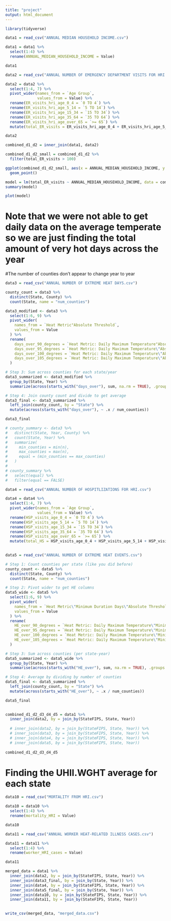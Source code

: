 ---
title: "project"
output: html_document
---

```{r}
library(tidyverse)

data1 = read_csv("ANNUAL MEDIAN HOUSEHOLD INCOME.csv")

data1 = data1 %>% 
  select(1:4) %>% 
  rename(ANNUAL_MEDIAN_HOUSEHOLD_INCOME = Value)

data1
```
```{r}
data2 = read_csv("ANNUAL NUMBER OF EMERGENCY DEPARTMENT VISITS FOR HRI.csv")

data2 = data2 %>% 
  select(1:4, 7) %>% 
  pivot_wider(names_from = `Age Group`,
              values_from = Value) %>% 
  rename(ER_visits_hri_age_0_4 = `0 TO 4`) %>% 
  rename(ER_visits_hri_age_5_14 = `5 TO 14`) %>% 
  rename(ER_visits_hri_age_15_34 = `15 TO 34`) %>% 
  rename(ER_visits_hri_age_35_64 = `35 TO 64`) %>% 
  rename(ER_visits_hri_age_over_65 = `>= 65`) %>% 
  mutate(total_ER_visits = ER_visits_hri_age_0_4 + ER_visits_hri_age_5_14 + ER_visits_hri_age_15_34 + ER_visits_hri_age_35_64 + ER_visits_hri_age_over_65)

data2
```
```{r}
combined_d1_d2 = inner_join(data1, data2) 

combined_d1_d2_small = combined_d1_d2 %>% 
  filter(total_ER_visits > 100)

ggplot(combined_d1_d2_small, aes(x = ANNUAL_MEDIAN_HOUSEHOLD_INCOME, y = total_ER_visits)) +
  geom_point()
```
```{r}
model = lm(total_ER_visits ~ ANNUAL_MEDIAN_HOUSEHOLD_INCOME, data = combined_d1_d2_small)
summary(model)

plot(model)
```


# Note that we were not able to get daily data on the average temperate so we are just finding the total amount of very hot days across the year

#The number of counties don't appear to change year to year


```{r}
data3 = read_csv("ANNUAL NUMBER OF EXTREME HEAT DAYS.csv")

county_count = data3 %>%
  distinct(State, County) %>%  
  count(State, name = "num_counties")  

data3_modified <- data3 %>%
  select(1:6, 9) %>% 
  pivot_wider(
    names_from = `Heat Metric"Absolute Threshold`,
    values_from = Value
  ) %>%
  rename(
    days_over_90_degrees = `Heat Metric: Daily Maximum Temperature"Absolute Threshold: 90 degrees F`,
    days_over_95_degrees = `Heat Metric: Daily Maximum Temperature\"Absolute Threshold: 95 degrees F`,
    days_over_100_degrees = `Heat Metric: Daily Maximum Temperature\"Absolute Threshold: 100 degrees F`,
    days_over_105_degrees = `Heat Metric: Daily Maximum Temperature\"Absolute Threshold: 105 degrees F`
  )

# Step 3: Sum across counties for each state/year
data3_summarized <- data3_modified %>%
  group_by(State, Year) %>%
  summarize(across(starts_with("days_over"), sum, na.rm = TRUE), .groups = "drop")

# Step 4: Join county count and divide to get average
data3_final <- data3_summarized %>%
  left_join(county_count, by = "State") %>%
  mutate(across(starts_with("days_over"), ~ .x / num_counties))

data3_final

# county_summary <- data3 %>%
#   distinct(State, Year, County) %>%
#   count(State, Year) %>%
#   summarize(
#     min_counties = min(n),
#     max_counties = max(n),
#     equal = (min_counties == max_counties)
#   )
# 
# county_summary %>% 
#   select(equal) %>% 
#   filter(equal == FALSE)

```

```{r}
data4 = read_csv("ANNUAL NUMBER OF HOSPITLIZATIONS FOR HRI.csv")

data4 = data4 %>% 
  select(1:4, 7) %>% 
  pivot_wider(names_from = `Age Group`,
              values_from = Value) %>% 
  rename(HSP_visits_age_0_4 = `0 TO 4`) %>% 
  rename(HSP_visits_age_5_14 = `5 TO 14`) %>% 
  rename(HSP_visits_age_15_34 = `15 TO 34`) %>% 
  rename(HSP_visits_age_35_64 = `35 TO 64`) %>% 
  rename(HSP_visits_age_over_65 = `>= 65`) %>% 
  mutate(total_HS = HSP_visits_age_0_4 + HSP_visits_age_5_14 + HSP_visits_age_15_34 + HSP_visits_age_35_64 + HSP_visits_age_over_65)
  
```

```{r}
data5 = read_csv("ANNUAL NUMBER OF EXTREME HEAT EVENTS.csv")

# Step 1: Count counties per state (like you did before)
county_count <- data5 %>%
  distinct(State, County) %>%
  count(State, name = "num_counties")

# Step 2: Pivot wider to get HE columns
data5_wide <- data5 %>%
  select(1:6, 9) %>%
  pivot_wider(
    names_from = `Heat Metric\"Minimum Duration Days\"Absolute Threshold`,
    values_from = Value
  ) %>%
  rename(
    HE_over_90_degrees = `Heat Metric: Daily Maximum Temperature\"Minimum Duration Days: 2 days\"Absolute Threshold: 90 degrees F`,
    HE_over_95_degrees = `Heat Metric: Daily Maximum Temperature\"Minimum Duration Days: 2 days\"Absolute Threshold: 95 degrees F`,
    HE_over_100_degrees = `Heat Metric: Daily Maximum Temperature\"Minimum Duration Days: 2 days\"Absolute Threshold: 100 degrees F`,
    HE_over_105_degrees = `Heat Metric: Daily Maximum Temperature\"Minimum Duration Days: 2 days\"Absolute Threshold: 105 degrees F`
  )

# Step 3: Sum across counties (per state-year)
data5_summarized <- data5_wide %>%
  group_by(State, Year) %>%
  summarise(across(starts_with("HE_over"), sum, na.rm = TRUE), .groups = "drop")

# Step 4: Average by dividing by number of counties
data5_final <- data5_summarized %>%
  left_join(county_count, by = "State") %>%
  mutate(across(starts_with("HE_over"), ~ .x / num_counties))

data5_final
  
```
```{r}
combined_d1_d2_d3_d4_d5 = data1 %>% 
  inner_join(data2, by = join_by(StateFIPS, State, Year))
  
  # inner_join(data2, by = join_by(StateFIPS, State, Year)) %>% 
  # inner_join(data3, by = join_by(StateFIPS, State, Year)) %>% 
  # inner_join(data4, by = join_by(StateFIPS, State, Year)) %>% 
  # inner_join(data5, by = join_by(StateFIPS, State, Year)) 
  
combined_d1_d2_d3_d4_d5
```

# Finding the UHII.WGHT average for each state


```{r}
data10 = read_csv("MORTALITY FROM HRI.csv")

data10 = data10 %>% 
  select(1:4) %>% 
  rename(mortality_HRI = Value)

data10
```

```{r}
data11 = read_csv("ANNUAL WORKER HEAT-RELATED ILLNESS CASES.csv")

data11 = data11 %>% 
  select(1:4) %>% 
  rename(worker_HRI_cases = Value)

data11
```

```{r}
merged_data = data1 %>% 
  inner_join(data2, by = join_by(StateFIPS, State, Year)) %>%
  inner_join(data3_final, by = join_by(State, Year)) %>% 
  inner_join(data4, by = join_by(StateFIPS, State, Year)) %>% 
  inner_join(data5_final, by = join_by(State, Year)) %>% 
  inner_join(data10, by = join_by(StateFIPS, State, Year)) %>% 
  inner_join(data11, by = join_by(StateFIPS, State, Year))
  

write_csv(merged_data, "merged_data.csv")
```




